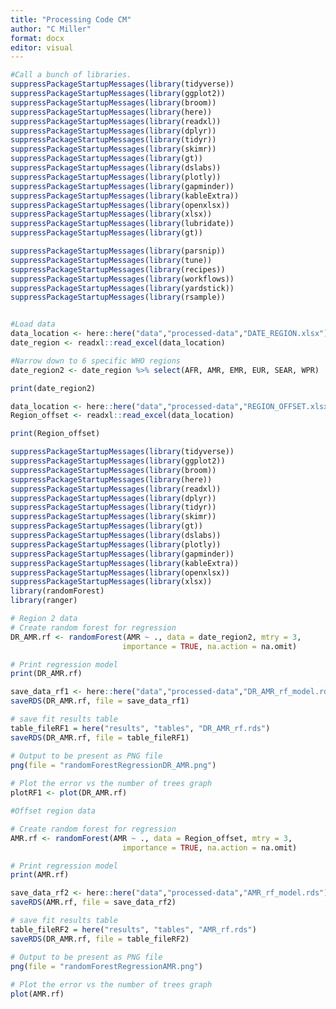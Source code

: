 ---
title: "Processing Code CM"
author: "C Miller"
format: docx
editor: visual
---

```{r}
#Call a bunch of libraries. 
suppressPackageStartupMessages(library(tidyverse)) 
suppressPackageStartupMessages(library(ggplot2)) 
suppressPackageStartupMessages(library(broom)) 
suppressPackageStartupMessages(library(here)) 
suppressPackageStartupMessages(library(readxl)) 
suppressPackageStartupMessages(library(dplyr)) 
suppressPackageStartupMessages(library(tidyr)) 
suppressPackageStartupMessages(library(skimr)) 
suppressPackageStartupMessages(library(gt)) 
suppressPackageStartupMessages(library(dslabs)) 
suppressPackageStartupMessages(library(plotly)) 
suppressPackageStartupMessages(library(gapminder)) 
suppressPackageStartupMessages(library(kableExtra)) 
suppressPackageStartupMessages(library(openxlsx)) 
suppressPackageStartupMessages(library(xlsx)) 
suppressPackageStartupMessages(library(lubridate)) 
suppressPackageStartupMessages(library(gt))

suppressPackageStartupMessages(library(parsnip)) 
suppressPackageStartupMessages(library(tune)) 
suppressPackageStartupMessages(library(recipes)) 
suppressPackageStartupMessages(library(workflows)) 
suppressPackageStartupMessages(library(yardstick)) 
suppressPackageStartupMessages(library(rsample))


#Load data
data_location <- here::here("data","processed-data","DATE_REGION.xlsx")
date_region <- readxl::read_excel(data_location)

#Narrow down to 6 specific WHO regions
date_region2 <- date_region %>% select(AFR, AMR, EMR, EUR, SEAR, WPR)

print(date_region2)

data_location <- here::here("data","processed-data","REGION_OFFSET.xlsx")
Region_offset <- readxl::read_excel(data_location)

print(Region_offset)

```

```{r}
suppressPackageStartupMessages(library(tidyverse))
suppressPackageStartupMessages(library(ggplot2))
suppressPackageStartupMessages(library(broom)) 
suppressPackageStartupMessages(library(here))
suppressPackageStartupMessages(library(readxl)) 
suppressPackageStartupMessages(library(dplyr)) 
suppressPackageStartupMessages(library(tidyr)) 
suppressPackageStartupMessages(library(skimr))
suppressPackageStartupMessages(library(gt))
suppressPackageStartupMessages(library(dslabs))
suppressPackageStartupMessages(library(plotly))
suppressPackageStartupMessages(library(gapminder))
suppressPackageStartupMessages(library(kableExtra))
suppressPackageStartupMessages(library(openxlsx))
suppressPackageStartupMessages(library(xlsx))
library(randomForest)
library(ranger)

# Region 2 data
# Create random forest for regression 
DR_AMR.rf <- randomForest(AMR ~ ., data = date_region2, mtry = 3, 
                         importance = TRUE, na.action = na.omit) 

# Print regression model 
print(DR_AMR.rf) 

save_data_rf1 <- here::here("data","processed-data","DR_AMR_rf_model.rds")
saveRDS(DR_AMR.rf, file = save_data_rf1)

# save fit results table  
table_fileRF1 = here("results", "tables", "DR_AMR_rf.rds")
saveRDS(DR_AMR.rf, file = table_fileRF1)

# Output to be present as PNG file  
png(file = "randomForestRegressionDR_AMR.png") 
  
# Plot the error vs the number of trees graph 
plotRF1 <- plot(DR_AMR.rf) 


```

```{r}
#Offset region data

# Create random forest for regression 
AMR.rf <- randomForest(AMR ~ ., data = Region_offset, mtry = 3, 
                         importance = TRUE, na.action = na.omit) 

# Print regression model 
print(AMR.rf) 

save_data_rf2 <- here::here("data","processed-data","AMR_rf_model.rds")
saveRDS(AMR.rf, file = save_data_rf2)

# save fit results table  
table_fileRF2 = here("results", "tables", "AMR_rf.rds")
saveRDS(DR_AMR.rf, file = table_fileRF2)

# Output to be present as PNG file  
png(file = "randomForestRegressionAMR.png") 
  
# Plot the error vs the number of trees graph 
plot(AMR.rf) 


```

